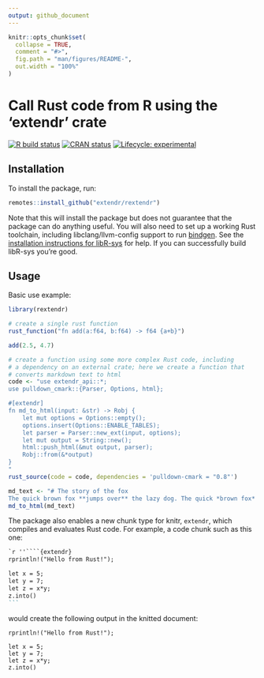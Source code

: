 ```yaml
---
output: github_document
---
```


<!-- README.md is generated from README.Rmd. Please edit that file -->

```r
knitr::opts_chunk$set(
  collapse = TRUE,
  comment = "#>",
  fig.path = "man/figures/README-",
  out.width = "100%"
)
```

# Call Rust code from R using the 'extendr' crate

<!-- badges: start -->
[![R build
status](https://github.com/extendr/rextendr/workflows/R-CMD-check/badge.svg)](https://github.com/extendr/rextendr/actions)
[![CRAN status](https://www.r-pkg.org/badges/version/rextendr)](https://CRAN.R-project.org/package=rextendr)
[![Lifecycle: experimental](https://img.shields.io/badge/lifecycle-experimental-orange.svg)](https://www.tidyverse.org/lifecycle/#experimental)
<!-- badges: end -->

## Installation

To install the package, run:
```r
remotes::install_github("extendr/rextendr")
```

Note that this will install the package but does not guarantee that the package can do anything useful. You will also need to set up a working Rust toolchain, including libclang/llvm-config support to run [bindgen](https://rust-lang.github.io/rust-bindgen/). See the [installation instructions for libR-sys](https://github.com/extendr/libR-sys) for help. If you can successfully build libR-sys you're good.

## Usage

Basic use example:

```r
library(rextendr)

# create a single rust function
rust_function("fn add(a:f64, b:f64) -> f64 {a+b}")

add(2.5, 4.7)

# create a function using some more complex Rust code, including
# a dependency on an external crate; here we create a function that
# converts markdown text to html
code <- "use extendr_api::*;
use pulldown_cmark::{Parser, Options, html};

#[extendr]
fn md_to_html(input: &str) -> Robj {
    let mut options = Options::empty();
    options.insert(Options::ENABLE_TABLES);
    let parser = Parser::new_ext(input, options);
    let mut output = String::new();
    html::push_html(&mut output, parser);
    Robj::from(&*output)
}
"
rust_source(code = code, dependencies = 'pulldown-cmark = "0.8"')

md_text <- "# The story of the fox
The quick brown fox **jumps over** the lazy dog. The quick *brown fox* jumps over the lazy dog."
md_to_html(md_text)

```

The package also enables a new chunk type for knitr, `extendr`, which compiles and evaluates Rust code. For example, a code chunk such as this one:
````markdown
`r ''````{extendr}
rprintln!("Hello from Rust!");

let x = 5;
let y = 7;
let z = x*y;
z.into()
```
````
would create the following output in the knitted document:
```extendr
rprintln!("Hello from Rust!");

let x = 5;
let y = 7;
let z = x*y;
z.into()
```
